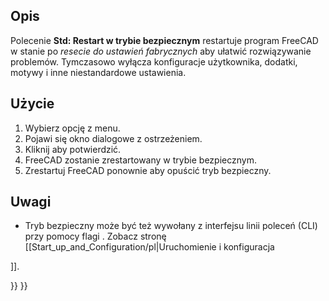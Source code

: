 <languages/>

{{Docnav/pl
|[[Std_WhatsThis/pl|Std: menu Pomoc]]
|
|[[Std_Help_Menu/pl|Std: Co to jest]]
|IconL=Std_WhatsThis.svg
|
|IconC=Freecad.svg
}}

{{GuiCommand/pl
|Name=Std RestartInSafeMode
|Name/pl=Std: Restart w trybie bezpiecznym
|MenuLocation=Pomoc → Restart w trybie bezpiecznym
|Workbenches=Wszystkie
|Version=1.0
|SeeAlso=
}}

<span id="Description"></span>
==Opis==

Polecenie '''Std:  Restart w trybie bezpiecznym''' restartuje program FreeCAD w  stanie po ''resecie do ustawień fabrycznych'' aby ułatwić rozwiązywanie problemów. Tymczasowo wyłącza konfiguracje użytkownika, dodatki, motywy i inne niestandardowe ustawienia.

<span id="Usage"></span>
==Użycie==

# Wybierz opcję {{MenuCommand|Pomoc → [[Image:Std_RestartInSafeMode.svg|16px]]Restart w trybie bezpiecznym}} z menu.
# Pojawi się okno dialogowe z ostrzeżeniem.
# Kliknij {{Button|Tak}} aby potwierdzić.
# FreeCAD zostanie zrestartowany w trybie bezpiecznym.
# Zrestartuj FreeCAD ponownie aby opuścić tryb bezpieczny.

<span id="Notes"></span>
== Uwagi == 

* Tryb bezpieczny może być też wywołany z interfejsu linii poleceń (CLI) przy pomocy flagi {{Incode|--safe-mode}}. Zobacz stronę [[Start_up_and_Configuration/pl|Uruchomienie i konfiguracja
]].


{{Docnav/pl
|[[Std_WhatsThis/pl|Std: menu Pomoc]]
|
|[[Std_Help_Menu/pl|Std: Co to jest]]
|IconL=Std_WhatsThis.svg
|
|IconC=Freecad.svg
}}

{{Std_Base_navi{{#translation:}}}}
{{Userdocnavi{{#translation:}}}}
